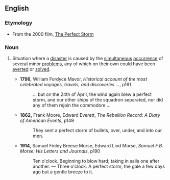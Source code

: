 ==English==
===Etymology===
*From the 2000 film, [[w:The Perfect Storm (film)|The Perfect Storm]]
<!-- 1999 book? phrase already existed ... -->

===Noun===
{{en-noun}}
# {{idiom}} Situation where a [[disaster]] is caused by the [[simultaneous]] [[occurrence]] of several minor [[problem]]s, any of which on their own could have been [[avert]]ed or [[solve]]d.
#* '''1796,''' William Fordyce Mavor, ''Historical account of the most celebrated voyages, travels, and discoveries ...'', p161
#*:... but on the 24th of April, the wind again blew a perfect storm, and our other ships of the squadron separated, nor did any of them rejoin the commodore ...
#* '''1862,''' Frank Moore, Edward Everett, ''The Rebellion Record: A Diary of American Events'', p149
#*: They sent a perfect storm of bullets, over, under, and into our men.
#* '''1914,''' Samuel Finley Breese Morse, Edward Lind Morse, ''Samuel F.B. Morse: His Letters and Journals'', p190
#*: Ten o'clock. Beginning to blow hard; taking in sails one after another. — Three o'clock. A perfect storm; the gale a few days ago but a gentle breeze to it.